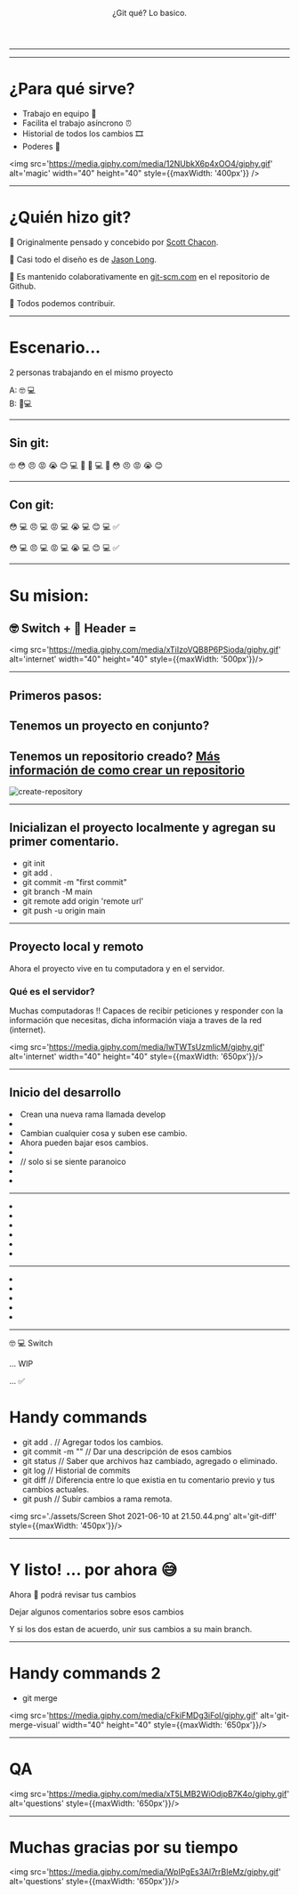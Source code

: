 
<Header>

¿Git qué? Lo basico.

</Header>


<Greeting />

---


<ControlVersion />

---

# ¿Para qué sirve?

 - Trabajo en equipo 🤝
 - Facilita el trabajo asíncrono ⏰
 - Historial de todos los cambios 🎞
 - Poderes 🔮

<img src='https://media.giphy.com/media/12NUbkX6p4xOO4/giphy.gif' alt='magic' width="40" height="40" style={{maxWidth: '400px'}} />

---

# ¿Quién hizo git?

🤔 Originalmente pensado y concebido por [Scott Chacon](https://github.com/schacon). 

🎨 Casi todo el diseño es de [Jason Long](https://github.com/jasonlong). 

🙌 Es mantenido colaborativamente en [git-scm.com](git-scm.com) en el repositorio de Github.

👀 Todos podemos contribuir.

---

# Escenario...

2 personas trabajando en el mismo proyecto 

A: 🤓 💻  
B: 🤪💻

---

## Sin git: 

 🤓 😳 😠 😡 😭 😊 💻 💾
           💾 💻 🤪 😳 😠 😡 😭 😊

---

## Con git: 

 😳 💻  😠 💻  😡  💻 😭 💻  😊 💻  ✅

 😳 💻  😠 💻  😡  💻 😭 💻  😊 💻  ✅

---

# Su mision:

## 🤓 Switch + 🤪 Header = 

<img src='https://media.giphy.com/media/xTiIzoVQB8P6PSioda/giphy.gif' alt='internet' width="40" height="40" style={{maxWidth: '500px'}}/>

---


## Primeros pasos:

## Tenemos un proyecto en conjunto?

## Tenemos un repositorio creado? [Más información de como crear un repositorio](https://docs.github.com/es/github/getting-started-with-github/quickstart/create-a-repo)

<img src='./assets/createARepo.gif' alt='create-repository' />

---

## Inicializan el proyecto localmente y agregan su primer comentario.

- git init
- git add .
- git commit -m "first commit"
- git branch -M main
- git remote add origin 'remote url'
- git push -u origin main

---

## Proyecto local y remoto

Ahora el proyecto vive en tu computadora y en el servidor.

### Qué es el servidor?

Muchas computadoras !! Capaces de recibir peticiones y responder con la información que necesitas, dicha información viaja a traves de la red (internet). 

<img src='https://media.giphy.com/media/IwTWTsUzmIicM/giphy.gif' alt='internet' width="40" height="40" style={{maxWidth: '650px'}}/>

---

## Inicio del desarrollo

<Steps>
  <li>
    Crean una nueva rama llamada develop 
  </li>
  <li>
    <Terminal text='git checkout -b develop' height='50px' color='white' />
  </li>
  <li>
    Cambian cualquier cosa y suben ese cambio.
  </li>
  <li>
    Ahora pueden bajar esos cambios.
  </li>
  <li>
    <Terminal text='git checkout develop' height='50px' color='white' />
  </li>
  <li>
    <Terminal text='git pull' height='50px' color='white' /> // solo si se siente paranoico
  </li>
  <li>
    <Terminal text='Already up to date' height='50px' color='white' />
  </li>
  <li>
    <Terminal text='git checkout -b feature/switch' height='50px' color='white' />
  </li>
</Steps>

---


<Switch />

<Steps>
  <li>
    <Terminal text='git status' height='50px' color='white' />
  </li>
  <li>
    <Terminal text='Switch.js modified: Home.js' height='50px' color='red' />
  </li>
  <li>
    <Terminal text='git add .' height='50px' color='white' />
  </li>
  <li>
    <Terminal text='git status' height='50px' color='white' />
  </li>
  <li>
    <Terminal text='Switch.js modified: Home.js' height='50px' color='yellowgreen' />
  </li>
  <li>
    <Terminal text='git commit -m "Agregando estructura de Switch, faltan estilos"' height='50px' color='white' />
  </li>
</Steps>

---


<SwitchWithColors />

<Steps>
  <li>
    <Terminal text='git status' height='30px' color='white' />
  </li>
  <li>
    <Terminal text=' modified: Switch.js' height='30px' color='red' />
  </li>
  <li>
    <Terminal text='git add .' height='30px' color='white' />
  </li>
  <li>
    <Terminal text='git commit -m "Estilos listos"' height='150px' color='white'/>
  </li>
  <li>
    <Terminal text='git push --set-upstream origin feature/switch' height='150px' color='white'/>
  </li>
</Steps>

---

🤓 💻 Switch 

... WIP 

... ✅

# Handy commands

- git add . // Agregar todos los cambios.
- git commit -m "" // Dar una descripción de esos cambios
- git status // Saber que archivos haz cambiado, agregado o eliminado.
- git log // Historial de commits 
- git diff // Diferencia entre lo que existia en tu comentario previo y tus cambios actuales.
- git push // Subir cambios a rama remota.

<img src='./assets/Screen Shot 2021-06-10 at 21.50.44.png' alt='git-diff' style={{maxWidth: '450px'}}/>

---

# Y listo! ... por ahora 😅

Ahora 🤪 podrá revisar tus cambios 

Dejar algunos comentarios sobre esos cambios

Y si los dos estan de acuerdo, unir sus cambios a su main branch.

---

# Handy commands 2

- git merge 

<img src='https://media.giphy.com/media/cFkiFMDg3iFoI/giphy.gif' alt='git-merge-visual' width="40" height="40" style={{maxWidth: '650px'}}/>

---

# QA

<img src='https://media.giphy.com/media/xT5LMB2WiOdjpB7K4o/giphy.gif' alt='questions' style={{maxWidth: '650px'}}/>
 
---

# Muchas gracias por su tiempo 

<img src='https://media.giphy.com/media/WpIPgEs3Al7rrBleMz/giphy.gif' alt='questions' style={{maxWidth: '650px'}}/>